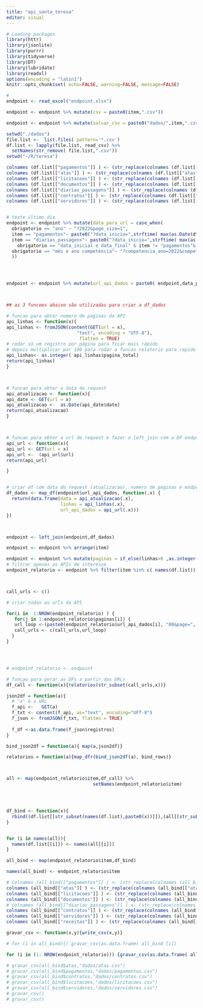 ---
title: "api_santa_teresa"
editor: visual
---

```{r pacotes}
# Loading packages
library(httr)
library(jsonlite)
library(purrr)
library(tidyverse)
library(DT)
library(lubridate)
library(readxl)
options(encoding = "latin1")
knitr::opts_chunk$set( echo=FALSE, warning=FALSE, message=FALSE)
```

```{r}

# 
endpoint <- read_excel("endpoint.xlsx")

endpoint <- endpoint %>% mutate(csv = paste0(item,".csv"))

endpoint <- endpoint %>% mutate(salvar_csv = paste0("dados/",item,".csv"))

setwd("./dados")
file.list <-  list.files( pattern='*.csv')
df.list <- lapply(file.list, read_csv) %>% 
  setNames(str_remove( file.list,".csv")) 
setwd("~/R/teresa")

colnames (df.list[["pagamentos"]] ) <- (str_replace(colnames (df.list[["pagamentos"]]),paste0( "pagamentos","."),""))
colnames (df.list[["atas"]] ) <- (str_replace(colnames (df.list[["atas"]]),paste0( "atas","."),""))
colnames (df.list[["licitacoes"]] ) <- (str_replace(colnames (df.list[["licitacoes"]]),paste0( "licitacoes","."),""))
colnames (df.list[["documentos"]] ) <- (str_replace(colnames (df.list[["documentos"]]),paste0( "documentos","."),""))
colnames (df.list[["diarias_passagens"]] ) <- (str_replace(colnames (df.list[["diarias_passagens"]]),paste0( "diarias_passagens","."),""))
colnames (df.list[["contratos"]] ) <- (str_replace(colnames (df.list[["contratos"]]),paste0( "contratos","."),""))
colnames (df.list[["servidores"]] ) <- (str_replace(colnames (df.list[["servidores"]]),paste0( "servidores","."),""))


# teste último dia
endpoint <- endpoint %>% mutate(data_para_url = case_when(
  obrigatorio == "ano" ~ "?2022&page_size=1",
  item == "pagamentos"~ paste0("?data_inicio=",strftime( max(as.Date(df.list$pagamentos$data)+days(1)),"%d/%m/%Y"),"&data_fim=",strftime( today(),"%d/%m/%Y"),"&page_size=1"),
  item == "diarias_passagens"~ paste0("?data_inicio=",strftime( max(as.Date(df.list$diarias_passagens$data)+days(1)),"%d/%m/%Y"),"&data_fim=",strftime( today(),"%d/%m/%Y"),"&page_size=1"),
    obrigatorio == "data_inicial e data_final" & item != "pagamentos"& item != "diarias_passagens"~"?data_inicio=01/01/2022&data_fim=31/12/2022&page_size=1",
  obrigatorio == "mês e ano competência"~ "?competencia_ano=2022&competencia_mes=11&page_size=1"
  ))




endpoint <- endpoint %>% mutate(url_api_dados = paste0( endpoint,data_para_url))



## as 3 funcoes abaixo são utilizadas para criar a df_dados

# funcao para obter numero de paginas da API
api_linhas <- function(x){
api_linhas <- fromJSON(content(GET(url = x),
                          "text", encoding = "UTF-8"),
                           flatten = TRUE)
# rodar só um registro por página para ficar mais rápido
# depois multiplicar por 100 para rodar a funcao relatorio para rapido
api_linhas<- as.integer( api_linhas$pagina_total)
return(api_linhas)
}



# funcao para obter a data do request
api_atualizacao <- function(x){
api_date <- GET(url = x)
api_atualizacao <-  as.Date(api_date$date)
return(api_atualizacao)
}



# funcao para obter a url do request e fazer o left_join com a DF endpoint
api_url <- function(x){
api_url <- GET(url = x)
api_url <-  (api_url$url)
return(api_url)

}


# criar df com data do request (atualizacao), numero de paginas e endpoint
df_dados <- map_df(endpoint$url_api_dados, function(.x) {
  return(data.frame(data = api_atualizacao(.x), 
                    linhas = api_linhas(.x),
                    url_api_dados = api_url(.x)))
})



endpoint <- left_join(endpoint,df_dados)

endpoint <- endpoint %>% arrange(item)

endpoint <- endpoint %>% mutate(paginas = if_else(linhas>0 ,as.integer(linhas/100)+1,0))
# filtrar apenas as APIs de interesse
endpoint_relatorio <- endpoint %>% filter(item %in% c( names(df.list)), paginas>0)



call_urls <- c()

# criar todas as urls da API

for(i in  1:NROW(endpoint_relatorio) ) {                                             
   for(j in 1:endpoint_relatorio$paginas[i]) {                                           
   url_loop <-(paste0(endpoint_relatorio$url_api_dados[i], "00&page=", j))  
   call_urls <- c(call_urls,url_loop)
  }
}




# endpoint_relatorio <- endpoint 

# funcao para gerar as DFs a partir das URLs
df_call <- function(x){relatorios(str_subset(call_urls,x))} 

json2df = function(a){ 
  # "a" é a URL
  f_api <-   GET(a)
  f_txt <- content(f_api, as="text", encoding="UFT-8")
  f_json <- fromJSON(f_txt, flatten = TRUE)
 
  f_df <-as.data.frame(f_json$registros) 
}

bind_json2df = function(a){ map(a,json2df)}

relatorios = function(a){map_dfr(bind_json2df(a), bind_rows)}



all <- map(endpoint_relatorio$item,df_call) %>% 
                                setNames(endpoint_relatorio$item)




df_bind <- function(x){
  rbind((df.list[[str_subset(names(df.list),paste0(x))]]),(all[[str_subset(names(all),x)]])) %>% unique()
}


for (i in names(all)){
  names(df.list[[i]]) <- names(all[[i]])
}

all_bind <- map(endpoint_relatorio$item,df_bind)

names(all_bind) <- endpoint_relatorio$item

# colnames (all_bind[["pagamentos"]] ) <- (str_replace(colnames (all_bind[["pagamentos"]]),paste0( "pagamentos","."),""))
colnames (all_bind[["atas"]] ) <- (str_replace(colnames (all_bind[["atas"]]),paste0( "atas","."),""))
colnames (all_bind[["licitacoes"]] ) <- (str_replace(colnames (all_bind[["licitacoes"]]),paste0( "licitacoes","."),""))
colnames (all_bind[["documentos"]] ) <- (str_replace(colnames (all_bind[["documentos"]]),paste0( "documentos","."),""))
# colnames (all_bind[["diarias_passagens"]] ) <- (str_replace(colnames (all_bind[["diarias_passagens"]]),paste0( "diarias_passagens","."),""))
colnames (all_bind[["contratos"]] ) <- (str_replace(colnames (all_bind[["contratos"]]),paste0( "contratos","."),""))
colnames (all_bind[["servidores"]] ) <- (str_replace(colnames (all_bind[["servidores"]]),paste0( "servidores","."),""))
colnames (all_bind[["receitas"]] ) <- (str_replace(colnames (all_bind[["receitas"]]),paste0( "receitas","."),""))

gravar_csv <- function(x,y){write_csv(x,y)}

# for (i in all_bind){( gravar_csv(as.data.frame( all_bind [i])                 ,endpoint_relatorio$csv[i]))} 

for (i in (1: NROW(endpoint_relatorio))) {gravar_csv(as.data.frame( all_bind[i]), endpoint_relatorio$salvar_csv[i])}

# gravar_csv(all_bind$atas,"dados/atas.csv")
# gravar_csv(all_bind$pagamentos,"dados/pagamentos.csv")
# gravar_csv(all_bind$contratos,"dados/contratos.csv")
# gravar_csv(all_bind$licitacoes,"dados/licitacoes.csv")
# gravar_csv(all_bind$servidores,"dados/servidores.csv")
# gravar_csv()
# gravar_csv()

```
